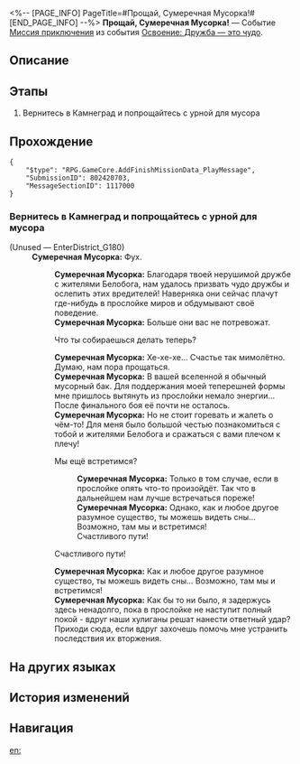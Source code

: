 <%-- [PAGE_INFO]
PageTitle=#Прощай, Сумеречная Мусорка!#
[END_PAGE_INFO] --%>
{{Дополнить|Диалоги.}}
{{Миссия Инфобокс
|id              = 8024207
|Название        = 
|Изображение     = Миссия Прощай, Сумеречная Мусорка!.png
|Тип             = Миссия приключения
|Событие         = Освоение: Дружба - это чудо
|Глава           = 
|Условия         = 
|Персонажи       = Первопроходец; Сумеречная Мусорка
|СтартЛокация    = [[Ярило-VI]] — [[Камнеград]]
|Мир             = Ярило-VI
|Предыдущая      = 
|Следующая       = 
|Награды         = Кредиты*5 000
}}
'''Прощай, Сумеречная Мусорка!''' — Событие [[Миссия приключения]] из события [[Освоение: Дружба — это чудо]].

==Описание==
{{Описание|<!--официальное описание из Перекрёстка судеб-->}}

==Этапы==
# Вернитесь в Камнеград и попрощайтесь с урной для мусора

==Прохождение==
{{Дополнить}}
<pre>{
	"$type": "RPG.GameCore.AddFinishMissionData_PlayMessage",
	"SubmissionID": 802420703,
	"MessageSectionID": 1117000
}</pre>
{{Диалог Конец}}

===Вернитесь в Камнеград и попрощайтесь с урной для мусора===
{{Описание миссии|тип=Миссия приключения|локация=Камнеград|Существо из теней отступило, скоро Сумеречная Мусорка отправится в свой мир. Но перед уходом она хочет вам кое-что сказать...}}
{{Диалог Начало}}

;(Unused &mdash; EnterDistrict_G180)
:'''Сумеречная Мусорка:''' Фух.
::'''Сумеречная Мусорка:''' Благодаря твоей нерушимой дружбе с жителями Белобога, нам удалось призвать чудо дружбы и ослепить этих вредителей! Наверняка они сейчас плачут где-нибудь в прослойке миров и обдумывают своё поведение.
::'''Сумеречная Мусорка:''' Больше они вас не потревожат.
::{{Диалог|Стрелка}} Что ты собираешься делать теперь?
::'''Сумеречная Мусорка:''' Хе-хе-хе... Счастье так мимолётно. Думаю, нам пора прощаться.
::'''Сумеречная Мусорка:''' В вашей вселенной я обычный мусорный бак. Для поддержания моей теперешней формы мне пришлось вытянуть из прослойки немало энергии... После финального боя её почти не осталось.
::'''Сумеречная Мусорка:''' Но не стоит горевать и жалеть о чём-то! Для меня было большой честью познакомиться с тобой и жителями Белобога и сражаться с вами плечом к плечу!
::{{Диалог|Стрелка}} Мы ещё встретимся?
:::'''Сумеречная Мусорка:''' Только в том случае, если в прослойке опять что-то произойдёт. Так что в дальнейшем нам лучше встречаться пореже!
:::'''Сумеречная Мусорка:''' Однако, как и любое другое разумное существо, ты можешь видеть сны... Возможно, там мы и встретимся!
:::Счастливого пути!
::{{Диалог|Стрелка}} Счастливого пути!
::'''Сумеречная Мусорка:''' Как и любое другое разумное существо, ты можешь видеть сны... Возможно, там мы и встретимся!
::'''Сумеречная Мусорка:''' Как бы то ни было, я задержусь здесь ненадолго, пока в прослойке не наступит полный покой - вдруг наши хулиганы решат нанести ответный удар? Приходи сюда, если вдруг захочешь помочь мне устранить последствия их вторжения.
::{{tx}}
{{Диалог Конец}}

==На других языках==
{{На других языках
|en   = Farewell, My Litter Pony
|zhs  = 再见，小桶宝力！
|zht  = 再見，小桶寶力！
|ja   = バイバイ、マイリトルゴミー！
|ko   = 굿바이, 리틀통 포니!
|es   = ¡Adiós, mi pequeño cubito poni!
|fr   = Adieu, Salestia
|ru   = Прощай, Сумеречная Мусорка!
|th   = ลาก่อนมายลิตเติ้ลถัง!
|vi   = Tạm Biệt, Thùng Nhỏ!
|de   = Auf Wiedersehen, Little Tonni!
|id   = Selamat Tinggal, Tong Pony!
|pt   = Adeus, Meu Lixo Pônei
}}

==История изменений==
{{История изменений|3.5}}

==Навигация==
{{Миссия приключения Навбокс|Глава }}

[[en:]]
